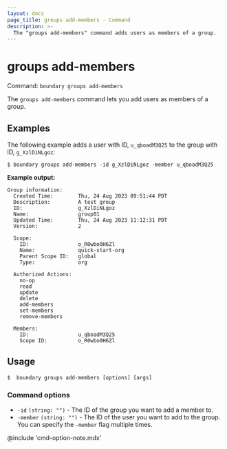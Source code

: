 ```yaml
---
layout: docs
page_title: groups add-members - Command
description: >-
  The "groups add-members" command adds users as members of a group.
---
```


# groups add-members

Command: `boundary groups add-members`

The `groups add-members` command lets you add users as members of a group.

## Examples

The following example adds a user with ID, `u_qboadM3Q25` to the group with ID, `g_XzlDiNLgoz`:

```shell-session
$ boundary groups add-members -id g_XzlDiNLgoz -member u_qboadM3Q25
```

**Example output:**

<CodeBlockConfig hideClipboard>

```plaintext
Group information:
  Created Time:        Thu, 24 Aug 2023 09:51:44 PDT
  Description:         A test group
  ID:                  g_XzlDiNLgoz
  Name:                group01
  Updated Time:        Thu, 24 Aug 2023 11:12:31 PDT
  Version:             2

  Scope:
    ID:                o_R0wbo0H6Zl
    Name:              quick-start-org
    Parent Scope ID:   global
    Type:              org

  Authorized Actions:
    no-op
    read
    update
    delete
    add-members
    set-members
    remove-members

  Members:
    ID:                u_qboadM3Q25
    Scope ID:          o_R0wbo0H6Zl
```

</CodeBlockConfig>


## Usage

<CodeBlockConfig hideClipboard>

```shell-session
$  boundary groups add-members [options] [args]
```

</CodeBlockConfig>


### Command options

- `-id` `(string: "")` - The ID of the group you want to add a member to.
- `-member` `(string: "")` - The ID of the user you want to add to the group.
You can specify the `-member` flag multiple times.

@include 'cmd-option-note.mdx'